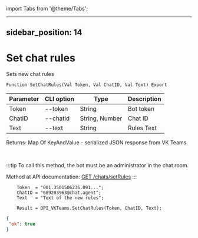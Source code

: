 ﻿import Tabs from '@theme/Tabs';

---
sidebar_position: 14
---

# Set chat rules
 Sets new chat rules



`Function SetChatRules(Val Token, Val ChatID, Val Text) Export`

  | Parameter | CLI option | Type | Description |
  |-|-|-|-|
  | Token | --token | String | Bot token |
  | ChatID | --chatid | String, Number | Chat ID |
  | Text | --text | String | Rules Text |

  
  Returns:  Map Of KeyAndValue - serialized JSON response from VK Teams

<br/>

:::tip
To call this method, the bot must be an administrator in the chat room.

 Method at API documentation: [GET /chats/setRules](https://teams.vk.com/botapi/#/chats/get_chats_setRules)
:::
<br/>


```bsl title="Code example"
    Token  = "001.3501506236.091...";
    ChatID = "689203963@chat.agent";
    Text   = "Text of the new rules";

    Result = OPI_VKTeams.SetChatRules(Token, ChatID, Text);
```
 



```json title="Result"
{
 "ok": true
}
```
